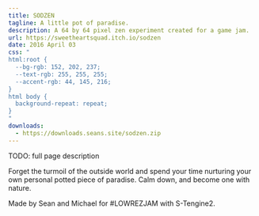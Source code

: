 ```yaml
---
title: SODZEN
tagline: A little pot of paradise.
description: A 64 by 64 pixel zen experiment created for a game jam.
url: https://sweetheartsquad.itch.io/sodzen
date: 2016 April 03
css: "
html:root {
  --bg-rgb: 152, 202, 237;
  --text-rgb: 255, 255, 255;
  --accent-rgb: 44, 145, 216;
}
html body {
  background-repeat: repeat;
}
"
downloads:
  - https://downloads.seans.site/sodzen.zip
---
```


TODO: full page description


Forget the turmoil of the outside world and spend your time nurturing your own personal potted piece of paradise. Calm down, and become one with nature.

Made by Sean and Michael for #LOWREZJAM with S-Tengine2.
